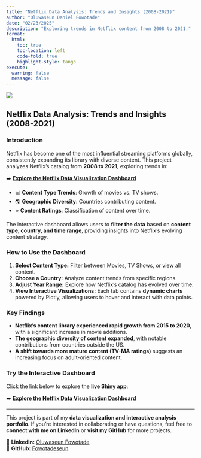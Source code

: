 ```yaml
---
title: "Netflix Data Analysis: Trends and Insights (2008-2021)"
author: "Oluwaseun Daniel Fowotade"
date: "02/23/2025"
description: "Exploring trends in Netflix content from 2008 to 2021."
format:
  html:
    toc: true
    toc-location: left
    code-fold: true
    highlight-style: tango
execute:
  warning: false
  message: false
---
```


![](/Assets/Images/Netflix.webp)

## **Netflix Data Analysis: Trends and Insights (2008-2021)**

### **Introduction**

Netflix has become one of the most influential streaming platforms globally, consistently expanding its library with diverse content. This project analyzes Netflix's catalog from **2008 to 2021**, exploring trends in:

➡️ [**Explore the Netflix Data Visualization Dashboard**](https://fowotadeoluwaseun.shinyapps.io/netflix_viz_redeploy/)

-   📊 **Content Type Trends**: Growth of movies vs. TV shows.
-   🌎 **Geographic Diversity**: Countries contributing content.
-   ⭐ **Content Ratings**: Classification of content over time.

The interactive dashboard allows users to **filter the data** based on **content type, country, and time range**, providing insights into Netflix’s evolving content strategy.

### **How to Use the Dashboard**

1.  **Select Content Type:** Filter between Movies, TV Shows, or view all content.
2.  **Choose a Country:** Analyze content trends from specific regions.
3.  **Adjust Year Range:** Explore how Netflix’s catalog has evolved over time.
4.  **View Interactive Visualizations:** Each tab contains **dynamic charts** powered by Plotly, allowing users to hover and interact with data points.

### **Key Findings**

-   **Netflix's content library experienced rapid growth from 2015 to 2020**, with a significant increase in movie additions.
-   **The geographic diversity of content expanded**, with notable contributions from countries outside the US.
-   **A shift towards more mature content (TV-MA ratings)** suggests an increasing focus on adult-oriented content.

### **Try the Interactive Dashboard**

Click the link below to explore the **live Shiny app**:

➡️ [**Explore the Netflix Data Visualization Dashboard**](https://fowotadeoluwaseun.shinyapps.io/netflix_viz_redeploy/)

------------------------------------------------------------------------

This project is part of my **data visualization and interactive analysis portfolio**. If you're interested in collaborating or have questions, feel free to **connect with me on LinkedIn** or **visit my GitHub** for more projects.

🔗 **LinkedIn:** [Oluwaseun Fowotade](https://www.linkedin.com/in/oluwaseunfowotade/)\
🔗 **GitHub:** [Fowotadeseun](https://github.com/Fowotadeseun/)
